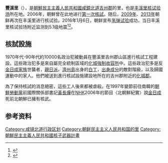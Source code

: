 '''豐溪里'''（{{kor|k=풍계리|hj=豊溪里|rm=P'unggye-ri}}），是[[朝鮮民主主義人民共和國|朝鮮民主主義人民共和國]][[咸鏡北道|咸鏡北道]][[吉州郡|吉州郡]]的里，也是[[丰溪里核试验场|丰溪里核试验场]]所在地。2006年，朝鮮曾在此地进行[[2006年朝鲜核试验|第一次核試]]。随后，[[2009年朝鲜核试验|2009年]]、[[2013年朝鲜核试验|2013年]]朝鲜再次在丰溪里进行核试验。2016年1月6日，朝鲜宣布[[2016年北韓核試驗|氢弹试验]]成功，当日丰溪里核试验场附近监测到5.1级地震<ref>{{cite news|title=朝鲜宣布成功进行氢弹试验 美媒称真令人意外|url=http://mil.news.sina.com.cn/world/2016-01-06/doc-ifxnerek0989643.shtml|accessdate=2016-01-06|agency=环球网|date=2016-01-06|archive-date=2016-01-11|archive-url=https://web.archive.org/web/20160111193727/http://mil.news.sina.com.cn/world/2016-01-06/doc-ifxnerek0989643.shtml|dead-url=no}}</ref><ref>{{cite news|title=韩媒：朝鲜中午12点将有重大消息发布|url=http://mil.news.sina.com.cn/china/2016-01-06/doc-ifxneefu2309291.shtml|accessdate=2016-01-06|agency=中国新闻网|date=2016-01-06|archive-date=2016-01-11|archive-url=https://web.archive.org/web/20160111185036/http://mil.news.sina.com.cn/china/2016-01-06/doc-ifxneefu2309291.shtml|dead-url=no}}</ref>。

==核試設施==
1970年代-90年代約10000名政治犯被動員在豐溪里吉州郡山區進行核試工程建設。這些政治犯多是來自屬完全統制區域的[[化城強制收容所|化城強制收容所]]中。這些政治犯多是反[[金日成家族|金日成家族]]世襲者，[[親日派|親日派]]，[[濟州島|濟州島]]出身的[[白丁|白丁]]，[[出身成分|出身成分]]的敵對階級，以及歸國運動中的家人。他們被送到進行核試設施建設地所在的吉州郡附近的[[化城郡|化城郡]]。

為了保持核試的消息絕密，這些工人後來都被虐殺。在1997年變節前往南韓的[[朝鮮勞動黨|朝鮮勞動黨]]前國際關係部書記[[黃長燁|黃長燁]]在[[NHK|NHK]]2006年的節目〈北朝鮮紀實〉說[[金日成|金日成]]死前北朝鮮已擁有核武。

== 参考资料 ==
{{reflist}}

{{朝鲜核与大规模杀伤性武器问题}}

[[Category:咸镜北道行政区划|Category:咸镜北道行政区划]]
[[Category:朝鲜民主主义人民共和国的里|Category:朝鲜民主主义人民共和国的里]]
[[Category:朝鮮民主主義人民共和國核子武器計畫|Category:朝鮮民主主義人民共和國核子武器計畫]]